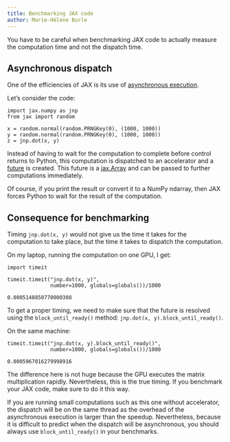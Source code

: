 ```yaml
---
title: Benchmarking JAX code
author: Marie-Hélène Burle
---
```


:::{.def}

You have to be careful when benchmarking JAX code to actually measure the computation time and not the dispatch time.

:::

## Asynchronous dispatch

One of the efficiencies of JAX is its use of [asynchronous execution](https://en.wikipedia.org/wiki/Asynchrony_(computer_programming)).

Let's consider the code:

```.python
import jax.numpy as jnp
from jax import random

x = random.normal(random.PRNGKey(0), (1000, 1000))
y = random.normal(random.PRNGKey(0), (1000, 1000))
z = jnp.dot(x, y)
```

Instead of having to wait for the computation to complete before control returns to Python, this computation is dispatched to an accelerator and a [future](https://en.wikipedia.org/wiki/Futures_and_promises) is created. This future is a [jax.Array](https://jax.readthedocs.io/en/latest/jax.html#jax-array-jax-array) and can be passed to further computations immediately.

Of course, if you print the result or convert it to a NumPy ndarray, then JAX forces Python to wait for the result of the computation.

## Consequence for benchmarking

Timing `jnp.dot(x, y)` would not give us the time it takes for the computation to take place, but the time it takes to dispatch the computation.

On my laptop, running the computation on one GPU, I get:

```.python
import timeit

timeit.timeit("jnp.dot(x, y)",
              number=1000, globals=globals())/1000
```

```
0.0005148850770000308
```

To get a proper timing, we need to make sure that the future is resolved using the `block_until_ready()` method: `jnp.dot(x, y).block_until_ready()`.

On the same machine:

```.python
timeit.timeit("jnp.dot(x, y).block_until_ready()",
              number=1000, globals=globals())/1000
```

```
0.0005967016279998916
```

The difference here is not huge because the GPU executes the matrix multiplication rapidly. Nevertheless, this is the true timing. If you benchmark your JAX code, make sure to do it this way.

:::{.note}

If you are running small computations such as this one without accelerator, the dispatch will be on the same thread as the overhead of the asynchronous execution is larger than the speedup. Nevertheless, because it is difficult to predict when the dispatch will be asynchronous, you should always use `block_until_ready()` in your benchmarks.

:::
